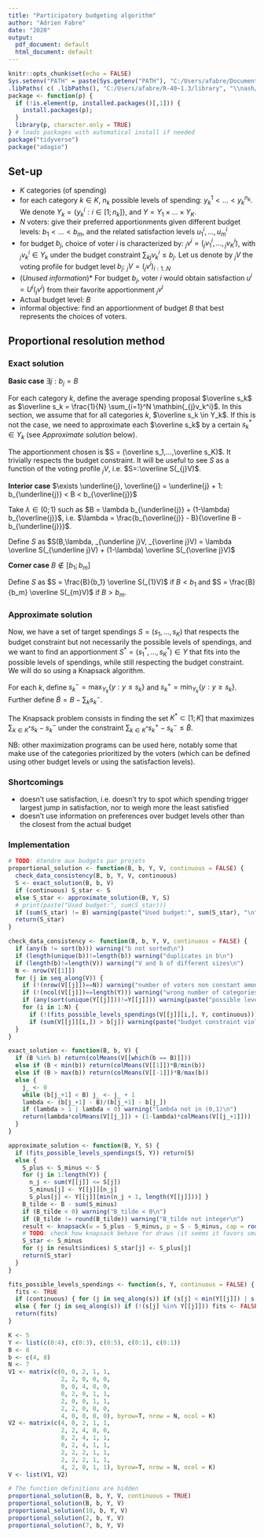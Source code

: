 ```yaml
---
title: "Participatory budgeting algorithm"
author: "Adrien Fabre"
date: "2020"
output:
  pdf_document: default
  html_document: default
---
```


```r
knitr::opts_chunk$set(echo = FALSE)
Sys.setenv("PATH" = paste(Sys.getenv("PATH"), "C:/Users/afabre/Documents/", sep = .Platform$path.sep), 'R_USER' = 'C:/Users/afabre/Documents/') 
.libPaths( c( .libPaths(), "C:/Users/afabre/R-40~1.3/library", "\\nash/mtec-home/afabre/My Documents/R/R-4.0.3/library", "C:/Program Files/R/R-4.0.2/library") )
package <- function(p) { 
  if (!is.element(p, installed.packages()[,1])) {
    install.packages(p); 
  }
  library(p, character.only = TRUE)
} # loads packages with automatical install if needed
package("tidyverse")
package("adagio")
```

## Set-up

* $K$ categories (of spending)
* for each category $k \in K$, $n_k$ possible levels of spending: $y_k^1 < ... < y_k^{n_k}$. We denote $Y_k = \{y_k^i: i \in [1; n_k]\}$, and $Y = Y_1 \times ... \times Y_K$.
* $N$ voters: give their preferred apportionments given different budget levels: $b_1 < ... < b_m$, and the related satisfaction levels $u^i_1, ..., u^i_m$
* for budget $b_j$, choice of voter $i$ is characterized by: $_{j}v^i = ( \mathbin{_{j}v_1^i}, ..., \mathbin{_{j}v_K^i} )$, with $\mathbin{_{j}v_k^i} \in Y_k$ under the budget constraint $\sum_k \mathbin{_{j}v_k^i} \leq b_j$. Let us denote by $_{j}V$ the voting profile for budget level $b_j$: $_{j}V = (\mathbin{_{j}v^i})_{i:1..N}$
* (*Unused information*)* For budget $b_j$, voter $i$ would obtain satisfaction $u^i = U^i(_{j}v^i)$ from their favorite apportionment $_{j}v^i$
* Actual budget level: $B$
* informal objective: find an apportionment of budget $B$ that best represents the choices of voters.

## Proportional resolution method
### Exact solution
**Basic case** $\exists j: b_j = B$

For each category $k$, define the average spending proposal $\overline s_k$ as $\overline s_k = \frac{1}{N} \sum_{i=1}^N  \mathbin{_{j}v_k^i}$.
In this section, we assume that for all categories $k$, $\overline s_k \in Y_k$. If this is not the case, we need to approximate each $\overline s_k$ by a certain $s_k^* \in Y_k$ (see *Approximate solution* below).

The apportionment chosen is $S = (\overline s_1,...,\overline s_K)$. 
It trivially respects the budget constraint. 
It will be useful to see $S$ as a function of the voting profile $_{j}V$, i.e. $S=:\overline S(_{j}V)$.

**Interior case** $\exists \underline{j}, \overline{j} = \underline{j} + 1: b_{\underline{j}} < B < b_{\overline{j}}$ <!-- $\exists \underline{j}: \underline{B} = b_{\underline{j}} < B < b_{\underline{j}+1}=\overline{B}$ -->

Take $\lambda \in (0;1)$ such as $B = \lambda b_{\underline{j}} + (1-\lambda) b_{\overline{j}}$, i.e. $\lambda = \frac{b_{\overline{j}} - B}{\overline B - b_{\underline{j}}}$. 

Define $S$ as $S(B,\lambda, _{\underline j}V, _{\overline j}V) = \lambda \overline S(_{\underline j}V) + (1-\lambda) \overline S(_{\overline j}V)$

**Corner case** $B \notin [b_1;b_m]$

<!-- Define $B^*$ as $B^* = b_1$ if $B < b_1$ and $B^* = b_m$ if $B > b_m$. -->
Define $S$ as $S = \frac{B}{b_1} \overline S(_{1}V)$ if $B < b_1$ and $S = \frac{B}{b_m} \overline S(_{m}V)$ if $B > b_m$.

### Approximate solution
Now, we have a set of target spendings $S = (s_1,...,s_K)$ that respects the budget constraint but not necessarily the possible levels of spendings, and we want to find an apportionment $S^* = (s_1^*,...,s_K^*) \in Y$ that fits into the possible levels of spendings, while still respecting the budget constraint. We will do so using a Knapsack algorithm.

For each $k$, define $s^-_k = \max_{Y_k} \{y: y \leq s_k\}$ and $s^+_k = \min_{Y_k} \{y: y \geq s_k\}$. Further define $\widetilde B = B - \sum_k s^-_k$.

The Knapsack problem consists in finding the set $K^* \subset [1;K]$ that maximizes $\sum_{k\in K^*} s_k - s^-_k$ under the constraint $\sum_{k\in K^*} s^+_k - s^-_k \leq \widetilde B$.

NB: other maximization programs can be used here, notably some that make use of the categories prioritized by the voters (which can be defined using other budget levels or using the satisfaction levels).


### Shortcomings
* doesn't use satisfaction, i.e. doesn't try to spot which spending trigger largest jump in satisfaction, nor to weigh more the least satisfied
* doesn't use information on preferences over budget levels other than the closest from the actual budget

### Implementation
```r
# TODO: étendre aux budgets par projets
proportional_solution <- function(B, b, Y, V, continuous = FALSE) {
  check_data_consistency(B, b, Y, V, continuous)
  S <- exact_solution(B, b, V)
  if (continuous) S_star <- S
  else S_star <- approximate_solution(B, Y, S)
  # print(paste("Used budget:", sum(S_star)))
  if (sum(S_star) != B) warning(paste("Used budget:", sum(S_star), "\n"))
  return(S_star)
}

check_data_consistency <- function(B, b, Y, V, continuous = FALSE) {
  if (any(b != sort(b))) warning("b not sorted\n")
  if (length(unique(b))!=length(b)) warning("duplicates in b\n")
  if (length(b)!=length(V)) warning("V and b of different sizes\n")
  N <- nrow(V[[1]])
  for (j in seq_along(V)) {
    if (!(nrow(V[[j]])==N)) warning("number of voters non constant among budget levels\n")
    if (!(ncol(V[[j]])==length(Y))) warning("wrong number of categories in voting profile\n")
    if (any(sort(unique(Y[[j]]))!=Y[[j]])) warning(paste("possible levels of spending not strictly increasing for j=", j, "\n"))
    for (i in 1:N) { 
      if (!(fits_possible_levels_spendings(V[[j]][i,], Y, continuous))) warning(paste("impossible levels of spendings for j,i=", j, i, "\n"))
      if (sum(V[[j]][i,]) > b[j]) warning(paste("budget constraint violated for j,i=", j, i, "\n")) }
  }
}

exact_solution <- function(B, b, V) {
  if (B %in% b) return(colMeans(V[[which(b == B)]]))
  else if (B < min(b)) return(colMeans(V[[1]])*B/min(b))
  else if (B > max(b)) return(colMeans(V[[-1]])*B/max(b))
  else {
    j_ <- 0
    while (b[j_+1] < B) j_ <- j_ + 1
    lambda <- (b[j_+1] - B)/(b[j_+1] - b[j_])
    if (lambda > 1 | lambda < 0) warning("lambda not in (0,1)\n")
    return(lambda*colMeans(V[[j_]]) + (1-lambda)*colMeans(V[[j_+1]]))
  }
}

approximate_solution <- function(B, Y, S) {
  if (fits_possible_levels_spendings(S, Y)) return(S)
  else {
    S_plus <- S_minus <- S
    for (j in 1:length(Y)) {
      n_j <- sum(Y[[j]] <= S[j])
      S_minus[j] <- Y[[j]][n_j]
      S_plus[j] <- Y[[j]][min(n_j + 1, length(Y[[j]]))] }
    B_tilde <- B - sum(S_minus)
    if (B_tilde < 0) warning("B_tilde < 0\n")
    if (B_tilde != round(B_tilde)) warning("B_tilde not integer\n")
    result <- knapsack(w = S_plus - S_minus, p = S - S_minus, cap = round(B_tilde))
    # TODO: check how knapsack behave for draws (it seems it favors smallest indices)
    S_star <- S_minus
    for (j in result$indices) S_star[j] <- S_plus[j]
    return(S_star)
  }
}

fits_possible_levels_spendings <- function(s, Y, continuous = FALSE) {
  fits <- TRUE
  if (continuous) { for (j in seq_along(s)) if (s[j] < min(Y[[j]]) | s[j] > max(Y[[j]])) fits <- FALSE }
  else { for (j in seq_along(s)) if (!(s[j] %in% Y[[j]])) fits <- FALSE }
  return(fits)
}
```

```r
K <- 5
Y <- list(c(0:4), c(0:3), c(0:5), c(0:1), c(0:1))
B <- 8
b <- c(4, 8)
N <- 7
V1 <- matrix(c(0, 0, 2, 1, 1,
               2, 2, 0, 0, 0,
               0, 0, 4, 0, 0,
               0, 2, 0, 1, 1,
               2, 0, 0, 1, 1,
               2, 2, 0, 0, 0,
               4, 0, 0, 0, 0), byrow=T, nrow = N, ncol = K)
V2 <- matrix(c(4, 0, 2, 1, 1,
               2, 2, 4, 0, 0,
               0, 2, 4, 1, 1,
               0, 2, 4, 1, 1,
               2, 2, 2, 1, 1,
               2, 2, 2, 1, 1,
               4, 2, 0, 1, 1), byrow=T, nrow = N, ncol = K)
V <- list(V1, V2)

# The function definitions are hidden
proportional_solution(B, b, Y, V, continuous = TRUE)
proportional_solution(B, b, Y, V)
proportional_solution(10, b, Y, V) 
proportional_solution(2, b, Y, V) 
proportional_solution(7, b, Y, V)
```


